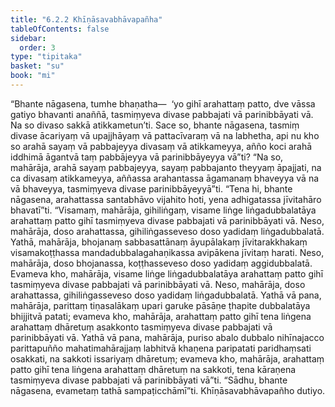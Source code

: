 ```yaml
---
title: "6.2.2 Khīṇāsavabhāvapañha"
tableOfContents: false
sidebar:
  order: 3
type: "tipitaka"
basket: "su"
book: "mi"
---
```



<DynamicBreadcrumb />

<Division number="181" book="mi" bookNo="28">

<Paragraph number="1168" book="mi">
“Bhante nāgasena, tumhe bhaṇatha—  ‘yo gihī arahattaṃ patto, dve vāssa gatiyo bhavanti anaññā, tasmiṃyeva divase pabbajati vā parinibbāyati vā. Na so divaso sakkā atikkametun’ti. Sace so, bhante nāgasena, tasmiṃ divase ācariyaṃ vā upajjhāyaṃ vā pattacīvaraṃ vā na labhetha, api nu kho so arahā sayaṃ vā pabbajeyya divasaṃ vā atikkameyya, añño koci arahā iddhimā āgantvā taṃ pabbājeyya vā parinibbāyeyya vā”ti? “Na so, mahārāja, arahā sayaṃ pabbajeyya, sayaṃ pabbajanto theyyaṃ āpajjati, na ca divasaṃ atikkameyya, aññassa arahantassa āgamanaṃ bhaveyya vā na vā bhaveyya, tasmiṃyeva divase parinibbāyeyyā”ti. “Tena hi, bhante nāgasena, arahattassa santabhāvo vijahito hoti, yena adhigatassa jīvitahāro bhavatī”ti.
</Paragraph>

<Paragraph number="1169" book="mi">
“Visamaṃ, mahārāja, gihiliṅgaṃ, visame liṅge liṅgadubbalatāya arahattaṃ patto gihī tasmiṃyeva divase pabbajati vā parinibbāyati vā. Neso, mahārāja, doso arahattassa, gihiliṅgasseveso doso yadidaṃ liṅgadubbalatā.
</Paragraph>

<Paragraph number="1170" book="mi">
Yathā, mahārāja, bhojanaṃ sabbasattānaṃ āyupālakaṃ jīvitarakkhakaṃ visamakoṭṭhassa mandadubbalagahaṇikassa avipākena jīvitaṃ harati. Neso, mahārāja, doso bhojanassa, koṭṭhasseveso doso yadidaṃ aggidubbalatā. Evameva kho, mahārāja, visame liṅge liṅgadubbalatāya arahattaṃ patto gihī tasmiṃyeva divase pabbajati vā parinibbāyati vā. Neso, mahārāja, doso arahattassa, gihiliṅgasseveso doso yadidaṃ liṅgadubbalatā.
</Paragraph>

<Paragraph number="1171" book="mi">
Yathā vā pana, mahārāja, parittaṃ tiṇasalākaṃ upari garuke pāsāṇe ṭhapite dubbalatāya bhijjitvā patati; evameva kho, mahārāja, arahattaṃ patto gihī tena liṅgena arahattaṃ dhāretuṃ asakkonto tasmiṃyeva divase pabbajati vā parinibbāyati vā.
</Paragraph>

<Paragraph number="1172" book="mi">
Yathā vā pana, mahārāja, puriso abalo dubbalo nihīnajacco parittapuñño mahatimahārajjaṃ labhitvā khaṇena paripatati paridhaṃsati osakkati, na sakkoti issariyaṃ dhāretuṃ; evameva kho, mahārāja, arahattaṃ patto gihī tena liṅgena arahattaṃ dhāretuṃ na sakkoti, tena kāraṇena tasmiṃyeva divase pabbajati vā parinibbāyati vā”ti. “Sādhu, bhante nāgasena, evametaṃ tathā sampaṭicchāmī”ti.

</Paragraph>
</Division>

<Paragraph number="1173" type="center" book="mi">
Khīṇāsavabhāvapañho dutiyo.
</Paragraph>